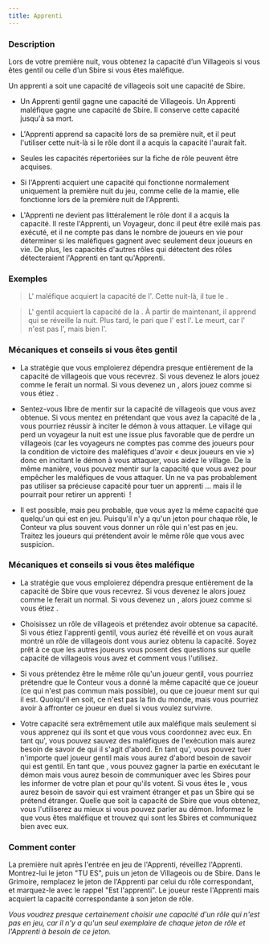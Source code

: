 ```yaml
---
title: Apprenti
---
```



<Role APPRENTI header />

### Description

Lors de votre première nuit, vous obtenez la capacité d’un Villageois si vous êtes gentil ou celle d’un Sbire si vous êtes maléfique.

Un apprenti a soit une capacité de villageois soit une capacité de Sbire.

-   Un Apprenti gentil gagne une capacité de Villageois. Un Apprenti maléfique gagne une capacité de Sbire. Il conserve cette capacité jusqu'à sa mort. 

-   L'Apprenti apprend sa capacité lors de sa première nuit, et il peut l'utiliser cette nuit-là si le rôle dont il a acquis la capacité l'aurait fait.

-   Seules les capacités répertoriées sur la fiche de rôle peuvent être acquises. 

-   Si l'Apprenti acquiert une capacité qui fonctionne normalement uniquement la première nuit du jeu, comme celle de la mamie, elle fonctionne lors de la première nuit de l'Apprenti. 

-   L'Apprenti ne devient pas littéralement le rôle dont il a acquis la capacité. Il reste l'Apprenti, un Voyageur, donc il peut être exilé mais pas exécuté, et il ne compte pas dans le nombre de joueurs en vie pour déterminer si les maléfiques gagnent avec seulement deux joueurs en vie. De plus, les capacités d'autres rôles qui détectent des rôles détecteraient l'Apprenti en tant qu'Apprenti. 

### Exemples

> L'<Role APPRENTI /> maléfique acquiert la capacité de l'<Role ASSASSIN />. Cette nuit-là, il tue le <Role FOU />. 

> L'<Role APPRENTI /> gentil acquiert la capacité de la <Role FEMME_DE_CHAMBRE />. À partir de maintenant, il apprend qui se réveille la nuit. Plus tard, le <Role PARIEUR /> pari que l'<Role APPRENTI /> est l'<Role HERBORISTE />. Le <Role PARIEUR /> meurt, car l'<Role APPRENTI /> n'est pas l'<Role HERBORISTE />, mais bien l'<Role APPRENTI />. 

### Mécaniques et conseils si vous êtes gentil

- La stratégie que vous emploierez dépendra presque entièrement de la capacité de villageois que vous recevrez. Si vous devenez le <Role PARIEUR /> alors jouez comme le ferait un <Role PARIEUR /> normal. Si vous devenez un <Role MARIN />, alors jouez comme si vous étiez <Role MARIN />.

- Sentez-vous libre de mentir sur la capacité de villageois que vous avez obtenue. Si vous mentez en prétendant que vous avez la capacité de la <Role COURTISANE />, vous pourriez réussir à inciter le démon à vous attaquer. Le village qui perd un voyageur la nuit est une issue plus favorable que de perdre un villageois (car les voyageurs ne comptes pas comme des joueurs pour la condition de victoire des maléfiques d'avoir « deux joueurs en vie ») donc en incitant le démon à vous attaquer, vous aidez le village. De la même manière, vous pouvez mentir sur la capacité que vous avez pour empêcher les maléfiques de vous attaquer. Un <Role ASSASSIN /> ne va pas probablement pas utiliser sa précieuse capacité pour tuer un apprenti <Role FOU />... mais il le pourrait pour retirer un apprenti <Role EXORCISTE /> !

- Il est possible, mais peu probable, que vous ayez la même capacité que quelqu'un qui est en jeu. Puisqu'il n'y a qu'un jeton pour chaque rôle, le Conteur va plus souvent vous donner un rôle qui n'est pas en jeu. Traitez les joueurs qui prétendent avoir le même rôle que vous avec suspicion. 

### Mécaniques et conseils si vous êtes maléfique

- La stratégie que vous emploierez dépendra presque entièrement de la capacité de Sbire que vous recevrez. Si vous devenez le <Role CONSPIRATEUR /> alors jouez comme le ferait un <Role CONSPIRATEUR /> normal. Si vous devenez un <Role AVOCAT_DU_DIABLE />, alors jouez comme si vous étiez <Role AVOCAT_DU_DIABLE />.

- Choisissez un rôle de villageois et prétendez avoir obtenue sa capacité. Si vous étiez l'apprenti gentil, vous auriez été réveillé et on vous aurait montré un rôle de villageois dont vous auriez obtenu la capacité. Soyez prêt à ce que les autres joueurs vous posent des questions sur quelle capacité de villageois vous avez et comment vous l'utilisez.

- Si vous prétendez être le même rôle qu'un joueur gentil, vous pourriez prétendre que le Conteur vous a donné la même capacité que ce joueur (ce qui n'est pas commun mais possible), ou que ce joueur ment sur qui il est. Quoiqu'il en soit, ce n'est pas la fin du monde, mais vous pourriez avoir à affronter ce joueur en duel si vous voulez survivre.

- Votre capacité sera extrêmement utile aux maléfique mais seulement si vous apprenez qui ils sont et que vous vous coordonnez avec eux. En tant qu'<Role AVOCAT_DU_DIABLE />, vous pouvez sauvez des maléfiques de l'exécution mais aurez besoin de savoir de qui il s'agit d'abord. En tant qu'<Role ASSASSIN />, vous pouvez tuer n'importe quel joueur gentil mais vous aurez d'abord besoin de savoir qui est gentil. En tant que <Role CONSPIRATEUR />, vous pouvez gagner la partie en exécutant le démon mais vous aurez besoin de communiquer avec les Sbires pour les informer de votre plan et pour qu'ils votent. Si vous êtes le <Role PARRAIN />, vous aurez besoin de savoir qui est vraiment étranger et pas un Sbire qui se prétend étranger. Quelle que soit la capacité de Sbire que vous obtenez, vous l'utiliserez au mieux si vous pouvez parler au démon. Informez le que vous êtes maléfique et trouvez qui sont les Sbires et communiquez bien avec eux.

### Comment conter

La première nuit après l'entrée en jeu de l'Apprenti, réveillez l'Apprenti. Montrez-lui le jeton "TU ES", puis un jeton de Villageois ou de Sbire. Dans le Grimoire, remplacez le jeton de l'Apprenti par celui du rôle correspondant, et marquez-le avec le rappel "Est l'apprenti". Le joueur reste l'Apprenti mais acquiert la capacité correspondante à son jeton de rôle. 

_Vous voudrez presque certainement choisir une capacité d'un rôle qui n'est pas en jeu, car il n'y a qu'un seul exemplaire de chaque jeton de rôle et l'Apprenti à besoin de ce jeton._